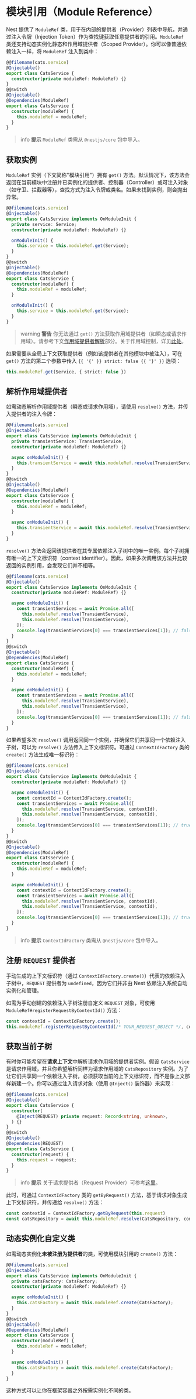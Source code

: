 # 模块引用（Module Reference）

Nest 提供了 `ModuleRef` 类，用于在内部的提供者（Provider）列表中导航，并通过注入令牌（Injection Token）作为查找键获取任意提供者的引用。`ModuleRef` 类还支持动态实例化静态和作用域提供者（Scoped Provider）。你可以像普通依赖注入一样，将 `ModuleRef` 注入到类中：

```ts
@@filename(cats.service)
@Injectable()
export class CatsService {
  constructor(private moduleRef: ModuleRef) {}
}
@@switch
@Injectable()
@Dependencies(ModuleRef)
export class CatsService {
  constructor(moduleRef) {
    this.moduleRef = moduleRef;
  }
}
```

> info **提示** `ModuleRef` 类需从 `@nestjs/core` 包中导入。

## 获取实例

`ModuleRef` 实例（下文简称"模块引用"）拥有 `get()` 方法。默认情况下，该方法会返回在当前模块中注册并已实例化的提供者、控制器（Controller）或可注入对象（如守卫、拦截器等），查找方式为注入令牌或类名。如果未找到实例，则会抛出异常。

```ts
@@filename(cats.service)
@Injectable()
export class CatsService implements OnModuleInit {
  private service: Service;
  constructor(private moduleRef: ModuleRef) {}

  onModuleInit() {
    this.service = this.moduleRef.get(Service);
  }
}
@@switch
@Injectable()
@Dependencies(ModuleRef)
export class CatsService {
  constructor(moduleRef) {
    this.moduleRef = moduleRef;
  }

  onModuleInit() {
    this.service = this.moduleRef.get(Service);
  }
}
```

> warning **警告** 你无法通过 `get()` 方法获取作用域提供者（如瞬态或请求作用域）。请参考下文<a href="https://docs.nestjs.com/fundamentals/module-ref#resolving-scoped-providers">作用域提供者解析</a>部分。关于作用域控制，详见[此处](/fundamentals/injection-scopes)。

如果需要从全局上下文获取提供者（例如该提供者在其他模块中被注入），可在 `get()` 方法的第二个参数中传入 `{{ '{' }} strict: false {{ '}' }}` 选项：

```ts
this.moduleRef.get(Service, { strict: false })
```

## 解析作用域提供者

如需动态解析作用域提供者（瞬态或请求作用域），请使用 `resolve()` 方法，并传入提供者的注入令牌：

```ts
@@filename(cats.service)
@Injectable()
export class CatsService implements OnModuleInit {
  private transientService: TransientService;
  constructor(private moduleRef: ModuleRef) {}

  async onModuleInit() {
    this.transientService = await this.moduleRef.resolve(TransientService);
  }
}
@@switch
@Injectable()
@Dependencies(ModuleRef)
export class CatsService {
  constructor(moduleRef) {
    this.moduleRef = moduleRef;
  }

  async onModuleInit() {
    this.transientService = await this.moduleRef.resolve(TransientService);
  }
}
```

`resolve()` 方法会返回该提供者在其专属依赖注入子树中的唯一实例。每个子树拥有唯一的上下文标识符（context identifier）。因此，如果多次调用该方法并比较返回的实例引用，会发现它们并不相等。

```ts
@@filename(cats.service)
@Injectable()
export class CatsService implements OnModuleInit {
  constructor(private moduleRef: ModuleRef) {}

  async onModuleInit() {
    const transientServices = await Promise.all([
      this.moduleRef.resolve(TransientService),
      this.moduleRef.resolve(TransientService),
    ]);
    console.log(transientServices[0] === transientServices[1]); // false
  }
}
@@switch
@Injectable()
@Dependencies(ModuleRef)
export class CatsService {
  constructor(moduleRef) {
    this.moduleRef = moduleRef;
  }

  async onModuleInit() {
    const transientServices = await Promise.all([
      this.moduleRef.resolve(TransientService),
      this.moduleRef.resolve(TransientService),
    ]);
    console.log(transientServices[0] === transientServices[1]); // false
  }
}
```

如果希望多次 `resolve()` 调用返回同一个实例，并确保它们共享同一个依赖注入子树，可以为 `resolve()` 方法传入上下文标识符。可通过 `ContextIdFactory` 类的 `create()` 方法生成唯一标识符：

```ts
@@filename(cats.service)
@Injectable()
export class CatsService implements OnModuleInit {
  constructor(private moduleRef: ModuleRef) {}

  async onModuleInit() {
    const contextId = ContextIdFactory.create();
    const transientServices = await Promise.all([
      this.moduleRef.resolve(TransientService, contextId),
      this.moduleRef.resolve(TransientService, contextId),
    ]);
    console.log(transientServices[0] === transientServices[1]); // true
  }
}
@@switch
@Injectable()
@Dependencies(ModuleRef)
export class CatsService {
  constructor(moduleRef) {
    this.moduleRef = moduleRef;
  }

  async onModuleInit() {
    const contextId = ContextIdFactory.create();
    const transientServices = await Promise.all([
      this.moduleRef.resolve(TransientService, contextId),
      this.moduleRef.resolve(TransientService, contextId),
    ]);
    console.log(transientServices[0] === transientServices[1]); // true
  }
}
```

> info **提示** `ContextIdFactory` 类需从 `@nestjs/core` 包中导入。

## 注册 `REQUEST` 提供者

手动生成的上下文标识符（通过 `ContextIdFactory.create()`）代表的依赖注入子树中，`REQUEST` 提供者为 `undefined`，因为它们并非由 Nest 依赖注入系统自动实例化和管理。

如需为手动创建的依赖注入子树注册自定义 `REQUEST` 对象，可使用 `ModuleRef#registerRequestByContextId()` 方法：

```ts
const contextId = ContextIdFactory.create();
this.moduleRef.registerRequestByContextId(/* YOUR_REQUEST_OBJECT */, contextId);
```

## 获取当前子树

有时你可能希望在**请求上下文**中解析请求作用域的提供者实例。假设 `CatsService` 是请求作用域，并且你希望解析同样为请求作用域的 `CatsRepository` 实例。为了让它们共享同一个依赖注入子树，必须获取当前的上下文标识符，而不是像上文那样新建一个。你可以通过注入请求对象（使用 `@Inject()` 装饰器）来实现：

```ts
@@filename(cats.service)
@Injectable()
export class CatsService {
  constructor(
    @Inject(REQUEST) private request: Record<string, unknown>,
  ) {}
}
@@switch
@Injectable()
@Dependencies(REQUEST)
export class CatsService {
  constructor(request) {
    this.request = request;
  }
}
```

> info **提示** 关于请求提供者（Request Provider）可参考[这里](https://docs.nestjs.com/fundamentals/injection-scopes#request-provider)。

此时，可通过 `ContextIdFactory` 类的 `getByRequest()` 方法，基于请求对象生成上下文标识符，并传递给 `resolve()` 方法：

```ts
const contextId = ContextIdFactory.getByRequest(this.request)
const catsRepository = await this.moduleRef.resolve(CatsRepository, contextId)
```

## 动态实例化自定义类

如需动态实例化**未被注册为提供者**的类，可使用模块引用的 `create()` 方法：

```ts
@@filename(cats.service)
@Injectable()
export class CatsService implements OnModuleInit {
  private catsFactory: CatsFactory;
  constructor(private moduleRef: ModuleRef) {}

  async onModuleInit() {
    this.catsFactory = await this.moduleRef.create(CatsFactory);
  }
}
@@switch
@Injectable()
@Dependencies(ModuleRef)
export class CatsService {
  constructor(moduleRef) {
    this.moduleRef = moduleRef;
  }

  async onModuleInit() {
    this.catsFactory = await this.moduleRef.create(CatsFactory);
  }
}
```

这种方式可以让你在框架容器之外按需实例化不同的类。
